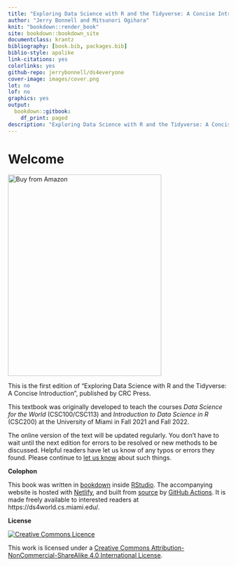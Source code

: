 ```yaml
--- 
title: "Exploring Data Science with R and the Tidyverse: A Concise Introduction"
author: "Jerry Bonnell and Mitsunori Ogihara"
knit: "bookdown::render_book"
site: bookdown::bookdown_site
documentclass: krantz
bibliography: [book.bib, packages.bib]
biblio-style: apalike
link-citations: yes
colorlinks: yes
github-repo: jerrybonnell/ds4everyone
cover-image: images/cover.png
lot: no
lof: no
graphics: yes
output:
  bookdown::gitbook:
    df_print: paged
description: "Exploring Data Science with R and the Tidyverse: A Concise Introduction"
---
```


# Welcome {-}

<a href="https://a.co/d/bjsSreP"><img src="images/cover.png" width="350" height="460" alt="Buy from Amazon" class="cover" /></a>

This is the first edition of "Exploring Data Science with R and the Tidyverse: A Concise Introduction", published by CRC Press. 

This textbook was originally developed to teach the courses *Data Science for the World* (CSC100/CSC113) and *Introduction to Data Science in R* (CSC200) at the University of Miami in Fall 2021 and Fall 2022.

The online version of the text will be updated regularly. You don't have to wait until the next edition for errors to be resolved or new methods to be discussed. Helpful readers have let us know of any typos or errors they found. Please continue to [let us know](https://forms.gle/c3YgzCPkk3HQx7b2A) about such things.

__Colophon__

This book was written in [bookdown](http://bookdown.org/) inside [RStudio](http://www.rstudio.com/ide/). The accompanying website is hosted with [Netlify](https://www.netlify.com), and built from [source](https://github.com/jerrybonnell/ds4everyone) by [GitHub Actions](https://github.com/features/actions). It is made freely available to interested readers at https://ds4world.cs.miami.edu/. 

__License__

<a rel="license" href="http://creativecommons.org/licenses/by-nc-sa/4.0/"><img alt="Creative Commons Licence" style="border-width:0" src="https://i.creativecommons.org/l/by-nc-sa/4.0/88x31.png" /></a>

This work is licensed under a <a rel="license" href="http://creativecommons.org/licenses/by-nc-sa/4.0/">Creative Commons Attribution-NonCommercial-ShareAlike 4.0 International License</a>.

 







